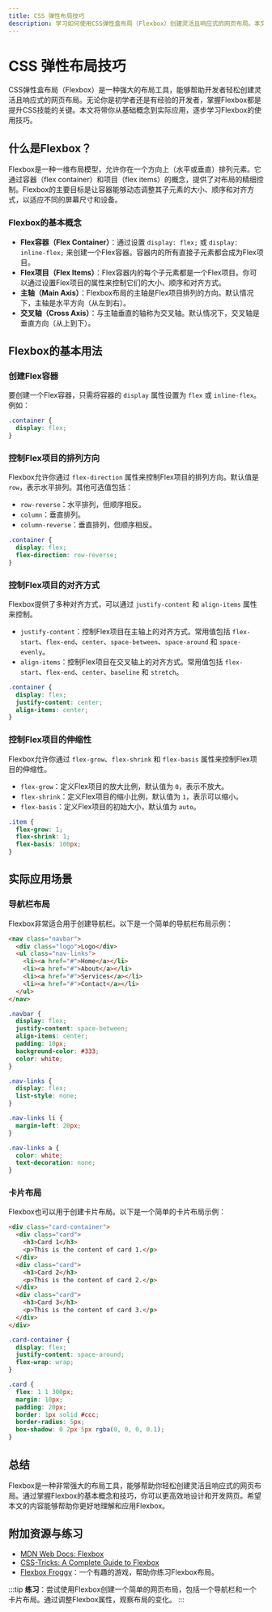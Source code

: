 ```yaml
---
title: CSS 弹性布局技巧
description: 学习如何使用CSS弹性盒布局（Flexbox）创建灵活且响应式的网页布局。本文适合初学者，包含基础概念、代码示例和实际应用场景。
---
```


# CSS 弹性布局技巧

CSS弹性盒布局（Flexbox）是一种强大的布局工具，能够帮助开发者轻松创建灵活且响应式的网页布局。无论你是初学者还是有经验的开发者，掌握Flexbox都是提升CSS技能的关键。本文将带你从基础概念到实际应用，逐步学习Flexbox的使用技巧。

## 什么是Flexbox？

Flexbox是一种一维布局模型，允许你在一个方向上（水平或垂直）排列元素。它通过容器（flex container）和项目（flex items）的概念，提供了对布局的精细控制。Flexbox的主要目标是让容器能够动态调整其子元素的大小、顺序和对齐方式，以适应不同的屏幕尺寸和设备。

### Flexbox的基本概念

- **Flex容器（Flex Container）**：通过设置 `display: flex;` 或 `display: inline-flex;` 来创建一个Flex容器。容器内的所有直接子元素都会成为Flex项目。
- **Flex项目（Flex Items）**：Flex容器内的每个子元素都是一个Flex项目。你可以通过设置Flex项目的属性来控制它们的大小、顺序和对齐方式。
- **主轴（Main Axis）**：Flexbox布局的主轴是Flex项目排列的方向。默认情况下，主轴是水平方向（从左到右）。
- **交叉轴（Cross Axis）**：与主轴垂直的轴称为交叉轴。默认情况下，交叉轴是垂直方向（从上到下）。

## Flexbox的基本用法

### 创建Flex容器

要创建一个Flex容器，只需将容器的 `display` 属性设置为 `flex` 或 `inline-flex`。例如：

```css
.container {
  display: flex;
}
```

### 控制Flex项目的排列方向

Flexbox允许你通过 `flex-direction` 属性来控制Flex项目的排列方向。默认值是 `row`，表示水平排列。其他可选值包括：

- `row-reverse`：水平排列，但顺序相反。
- `column`：垂直排列。
- `column-reverse`：垂直排列，但顺序相反。

```css
.container {
  display: flex;
  flex-direction: row-reverse;
}
```

### 控制Flex项目的对齐方式

Flexbox提供了多种对齐方式，可以通过 `justify-content` 和 `align-items` 属性来控制。

- `justify-content`：控制Flex项目在主轴上的对齐方式。常用值包括 `flex-start`、`flex-end`、`center`、`space-between`、`space-around` 和 `space-evenly`。
- `align-items`：控制Flex项目在交叉轴上的对齐方式。常用值包括 `flex-start`、`flex-end`、`center`、`baseline` 和 `stretch`。

```css
.container {
  display: flex;
  justify-content: center;
  align-items: center;
}
```

### 控制Flex项目的伸缩性

Flexbox允许你通过 `flex-grow`、`flex-shrink` 和 `flex-basis` 属性来控制Flex项目的伸缩性。

- `flex-grow`：定义Flex项目的放大比例，默认值为 `0`，表示不放大。
- `flex-shrink`：定义Flex项目的缩小比例，默认值为 `1`，表示可以缩小。
- `flex-basis`：定义Flex项目的初始大小，默认值为 `auto`。

```css
.item {
  flex-grow: 1;
  flex-shrink: 1;
  flex-basis: 100px;
}
```

## 实际应用场景

### 导航栏布局

Flexbox非常适合用于创建导航栏。以下是一个简单的导航栏布局示例：

```html
<nav class="navbar">
  <div class="logo">Logo</div>
  <ul class="nav-links">
    <li><a href="#">Home</a></li>
    <li><a href="#">About</a></li>
    <li><a href="#">Services</a></li>
    <li><a href="#">Contact</a></li>
  </ul>
</nav>
```

```css
.navbar {
  display: flex;
  justify-content: space-between;
  align-items: center;
  padding: 10px;
  background-color: #333;
  color: white;
}

.nav-links {
  display: flex;
  list-style: none;
}

.nav-links li {
  margin-left: 20px;
}

.nav-links a {
  color: white;
  text-decoration: none;
}
```

### 卡片布局

Flexbox也可以用于创建卡片布局。以下是一个简单的卡片布局示例：

```html
<div class="card-container">
  <div class="card">
    <h3>Card 1</h3>
    <p>This is the content of card 1.</p>
  </div>
  <div class="card">
    <h3>Card 2</h3>
    <p>This is the content of card 2.</p>
  </div>
  <div class="card">
    <h3>Card 3</h3>
    <p>This is the content of card 3.</p>
  </div>
</div>
```

```css
.card-container {
  display: flex;
  justify-content: space-around;
  flex-wrap: wrap;
}

.card {
  flex: 1 1 300px;
  margin: 10px;
  padding: 20px;
  border: 1px solid #ccc;
  border-radius: 5px;
  box-shadow: 0 2px 5px rgba(0, 0, 0, 0.1);
}
```

## 总结

Flexbox是一种非常强大的布局工具，能够帮助你轻松创建灵活且响应式的网页布局。通过掌握Flexbox的基本概念和技巧，你可以更高效地设计和开发网页。希望本文的内容能够帮助你更好地理解和应用Flexbox。

## 附加资源与练习

- [MDN Web Docs: Flexbox](https://developer.mozilla.org/en-US/docs/Web/CSS/CSS_Flexible_Box_Layout/Basic_Concepts_of_Flexbox)
- [CSS-Tricks: A Complete Guide to Flexbox](https://css-tricks.com/snippets/css/a-guide-to-flexbox/)
- [Flexbox Froggy](https://flexboxfroggy.com/)：一个有趣的游戏，帮助你练习Flexbox布局。

:::tip
**练习**：尝试使用Flexbox创建一个简单的网页布局，包括一个导航栏和一个卡片布局。通过调整Flexbox属性，观察布局的变化。
:::